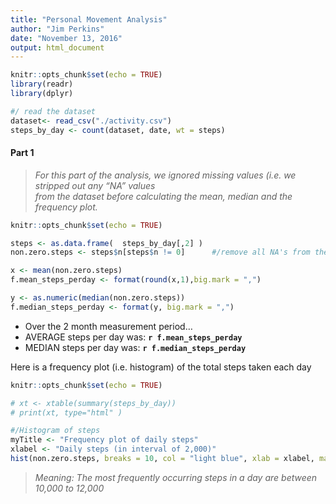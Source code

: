 ```yaml
---
title: "Personal Movement Analysis"
author: "Jim Perkins"
date: "November 13, 2016"
output: html_document
---
```


```r

knitr::opts_chunk$set(echo = TRUE)
library(readr)
library(dplyr)

#/ read the dataset
dataset<- read_csv("./activity.csv")
steps_by_day <- count(dataset, date, wt = steps)


```
#### Part 1 

> *For this part of the analysis, we ignored missing values (i.e. we stripped out any "NA" values*  
> *from the dataset before calculating the mean, median and the frequency plot.*

```r
knitr::opts_chunk$set(echo = TRUE)

steps <- as.data.frame(  steps_by_day[,2] )  
non.zero.steps <- steps$n[steps$n != 0]      #/remove all NA's from the data set 

x <- mean(non.zero.steps)
f.mean_steps_perday <- format(round(x,1),big.mark = ",")

y <- as.numeric(median(non.zero.steps))
f.median_steps_perday <- format(y, big.mark = ",")

```


* Over the 2 month measurement period...  
 + AVERAGE steps per day was: **`r f.mean_steps_perday`**  
 + MEDIAN  steps per day was: **`r f.median_steps_perday`** 



Here is a frequency plot (i.e. histogram) of the total steps taken each day

```r
knitr::opts_chunk$set(echo = TRUE)

# xt <- xtable(summary(steps_by_day))
# print(xt, type="html" )

#/Histogram of steps
myTitle <- "Frequency plot of daily steps"
xlabel <- "Daily steps (in interval of 2,000)"
hist(non.zero.steps, breaks = 10, col = "light blue", xlab = xlabel, main = myTitle)

```

> *Meaning: The most frequently occurring steps in a day are between 10,000 to 12,000*  


```r




```


 
 

 